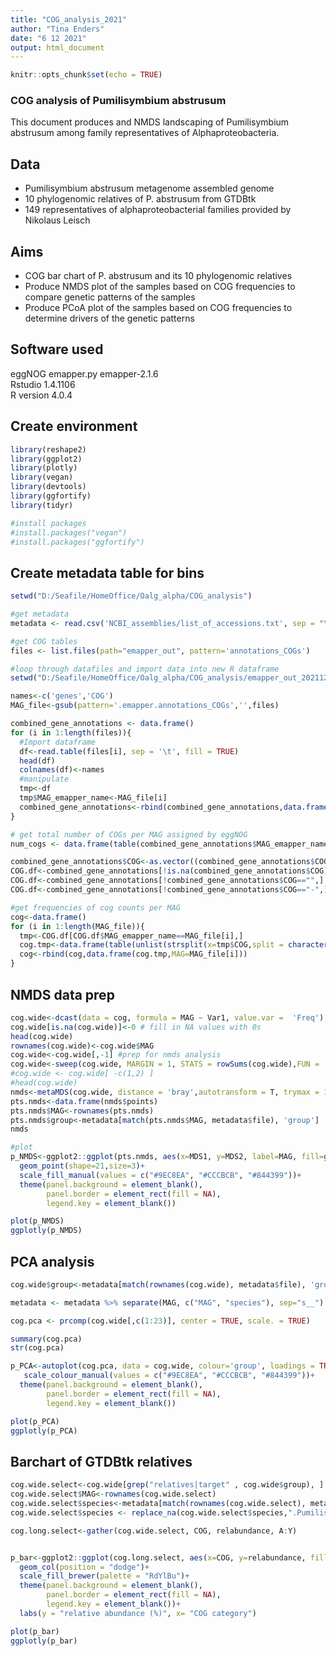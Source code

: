 ---
title: "COG_analysis_2021"
author: "Tina Enders"
date: "6 12 2021"
output: html_document
---

```{r setup, include=FALSE}
knitr::opts_chunk$set(echo = TRUE)
```
### COG analysis of Pumilisymbium abstrusum

This document produces and NMDS landscaping of Pumilisymbium abstrusum among family representatives of Alphaproteobacteria.

## Data
- Pumilisymbium abstrusum metagenome assembled genome
- 10 phylogenomic relatives of P. abstrusum from GTDBtk
- 149 representatives of alphaproteobacterial families provided by Nikolaus Leisch

## Aims
- COG bar chart of P. abstrusum and its 10 phylogenomic relatives
- Produce NMDS plot of the samples based on COG frequencies to compare genetic patterns of the samples
- Produce PCoA plot of the samples based on COG frequencies to determine drivers of the genetic patterns

## Software used
eggNOG emapper.py emapper-2.1.6  
Rstudio 1.4.1106  
R version 4.0.4  

## Create environment

```{r create_env, warning=FALSE, message=FALSE}
library(reshape2)
library(ggplot2)
library(plotly)
library(vegan)
library(devtools)
library(ggfortify)
library(tidyr)

#install packages
#install.packages("vegan")
#install.packages("ggfortify")
```

## Create metadata table for bins

```{r create_database,  warning=FALSE, message=FALSE}
setwd("D:/Seafile/HomeOffice/Oalg_alpha/COG_analysis")

#get metadata
metadata <- read.csv('NCBI_assemblies/list_of_accessions.txt', sep = "\t", header = TRUE)

#get COG tables
files <- list.files(path="emapper_out", pattern='annotations_COGs')

#loop through datafiles and import data into new R dataframe
setwd("D:/Seafile/HomeOffice/Oalg_alpha/COG_analysis/emapper_out_20211213")

names<-c('genes','COG')
MAG_file<-gsub(pattern='.emapper.annotations_COGs','',files)

combined_gene_annotations <- data.frame()
for (i in 1:length(files)){
  #Import dataframe
  df<-read.table(files[i], sep = '\t', fill = TRUE)
  head(df)
  colnames(df)<-names
  #manipulate
  tmp<-df
  tmp$MAG_emapper_name<-MAG_file[i]
  combined_gene_annotations<-rbind(combined_gene_annotations,data.frame(tmp))
}

# get total number of COGs per MAG assigned by eggNOG
num_cogs <- data.frame(table(combined_gene_annotations$MAG_emapper_name))

combined_gene_annotations$COG<-as.vector((combined_gene_annotations$COG))
COG.df<-combined_gene_annotations[!is.na(combined_gene_annotations$COG),]
COG.df<-combined_gene_annotations[!combined_gene_annotations$COG=="",]
COG.df<-combined_gene_annotations[!combined_gene_annotations$COG=="-",]

#get frequencies of cog counts per MAG
cog<-data.frame()
for (i in 1:length(MAG_file)){
  tmp<-COG.df[COG.df$MAG_emapper_name==MAG_file[i],]
  cog.tmp<-data.frame(table(unlist(strsplit(x=tmp$COG,split = character(0)))))
  cog<-rbind(cog,data.frame(cog.tmp,MAG=MAG_file[i]))
}


```

## NMDS data prep

```{r NMDS data prep,  warning=FALSE, message=FALSE}

cog.wide<-dcast(data = cog, formula = MAG ~ Var1, value.var =  'Freq')
cog.wide[is.na(cog.wide)]<-0 # fill in NA values with 0s
head(cog.wide)
rownames(cog.wide)<-cog.wide$MAG
cog.wide<-cog.wide[,-1] #prep for nmds analysis
cog.wide<-sweep(cog.wide, MARGIN = 1, STATS = rowSums(cog.wide),FUN = '/') #get relative abundance
#cog.wide <- cog.wide[ -c(1,2) ]
#head(cog.wide)
nmds<-metaMDS(cog.wide, distance = 'bray',autotransform = T, trymax = 10000)
pts.nmds<-data.frame(nmds$points)
pts.nmds$MAG<-rownames(pts.nmds)
pts.nmds$group<-metadata[match(pts.nmds$MAG, metadata$file), 'group']
nmds

```

```{R NMDS,  warning=FALSE, message=FALSE}
#plot
p_NMDS<-ggplot2::ggplot(pts.nmds, aes(x=MDS1, y=MDS2, label=MAG, fill=group))+ 
  geom_point(shape=21,size=3)+
  scale_fill_manual(values = c("#9EC8EA", "#CCCBCB", "#844399"))+
  theme(panel.background = element_blank(),
        panel.border = element_rect(fill = NA),
        legend.key = element_blank())

plot(p_NMDS)
ggplotly(p_NMDS)
```

## PCA analysis

```{R PCA,  warning=FALSE, message=FALSE}

cog.wide$group<-metadata[match(rownames(cog.wide), metadata$file), 'group'] 

metadata <- metadata %>% separate(MAG, c("MAG", "species"), sep="s__")

cog.pca <- prcomp(cog.wide[,c(1:23)], center = TRUE, scale. = TRUE)

summary(cog.pca)
str(cog.pca)

p_PCA<-autoplot(cog.pca, data = cog.wide, colour='group', loadings = TRUE, loadings.label = TRUE,loadings.colour = "grey", loadings.label.colour = 'black')+
   scale_colour_manual(values = c("#9EC8EA", "#CCCBCB", "#844399"))+
  theme(panel.background = element_blank(),
        panel.border = element_rect(fill = NA), 
        legend.key = element_blank())

plot(p_PCA)
ggplotly(p_PCA)


```

## Barchart of GTDBtk relatives
```{R barchart}

cog.wide.select<-cog.wide[grep("relatives|target" , cog.wide$group), ]
cog.wide.select$MAG<-rownames(cog.wide.select)
cog.wide.select$species<-metadata[match(rownames(cog.wide.select), metadata$file), 'species']
cog.wide.select$species <- replace_na(cog.wide.select$species,".Pumilisymbium abstrusum")

cog.long.select<-gather(cog.wide.select, COG, relabundance, A:Y)


p_bar<-ggplot2::ggplot(cog.long.select, aes(x=COG, y=relabundance, fill=species))+ 
  geom_col(position = "dodge")+
  scale_fill_brewer(palette = "RdYlBu")+
  theme(panel.background = element_blank(),
        panel.border = element_rect(fill = NA),
        legend.key = element_blank())+
  labs(y = "relative abundance (%)", x= "COG category")

plot(p_bar)
ggplotly(p_bar)

```
